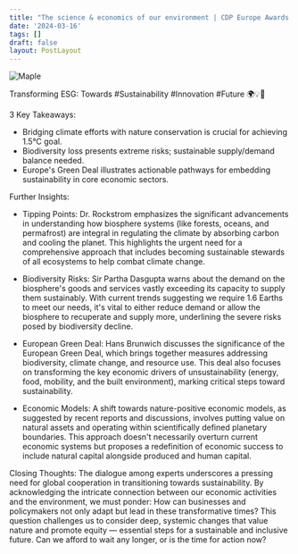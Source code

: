 ```yaml
---
title: "The science & economics of our environment | CDP Europe Awards 2022"
date: '2024-03-16'
tags: []
draft: false
layout: PostLayout
---
```


<div className="flex justify-center">
  <div className="my-1 w-full px-2 xl:my-1 xl:w-1/2 xl:px-2">
    <img src="https://img.youtube.com/vi/1UrnwtLiHjA/0.jpg" alt="Maple" className="mx-auto h-58 w-auto" />
  </div>
</div>

Transforming ESG: Towards #Sustainability #Innovation #Future 🌍💡🚀

3 Key Takeaways:
- Bridging climate efforts with nature conservation is crucial for achieving 1.5°C goal.
- Biodiversity loss presents extreme risks; sustainable supply/demand balance needed.
- Europe's Green Deal illustrates actionable pathways for embedding sustainability in core economic sectors.

Further Insights:

- Tipping Points:
  Dr. Rockstrom emphasizes the significant advancements in understanding how biosphere systems (like forests, oceans, and permafrost) are integral in regulating the climate by absorbing carbon and cooling the planet. This highlights the urgent need for a comprehensive approach that includes becoming sustainable stewards of all ecosystems to help combat climate change.

- Biodiversity Risks:
  Sir Partha Dasgupta warns about the demand on the biosphere's goods and services vastly exceeding its capacity to supply them sustainably. With current trends suggesting we require 1.6 Earths to meet our needs, it's vital to either reduce demand or allow the biosphere to recuperate and supply more, underlining the severe risks posed by biodiversity decline.

- European Green Deal:
  Hans Brunwich discusses the significance of the European Green Deal, which brings together measures addressing biodiversity, climate change, and resource use. This deal also focuses on transforming the key economic drivers of unsustainability (energy, food, mobility, and the built environment), marking critical steps toward sustainability.

- Economic Models:
  A shift towards nature-positive economic models, as suggested by recent reports and discussions, involves putting value on natural assets and operating within scientifically defined planetary boundaries. This approach doesn't necessarily overturn current economic systems but proposes a redefinition of economic success to include natural capital alongside produced and human capital.

Closing Thoughts:
The dialogue among experts underscores a pressing need for global cooperation in transitioning towards sustainability. By acknowledging the intricate connection between our economic activities and the environment, we must ponder: How can businesses and policymakers not only adapt but lead in these transformative times? This question challenges us to consider deep, systemic changes that value nature and promote equity — essential steps for a sustainable and inclusive future. Can we afford to wait any longer, or is the time for action now?
